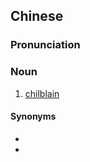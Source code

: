 {{also|冻疮}}
==Chinese==
{{zh-forms|s=冻疮}}

===Pronunciation===
{{zh-pron
|m=dòngchuāng
|c=dung3 cong1
|mn=tòng-chhong
|cat=n
}}

===Noun===
{{zh-noun}}

# [[chilblain]]

====Synonyms====
* {{zh-l|凍傷}}
* {{zh-l|瘃}}